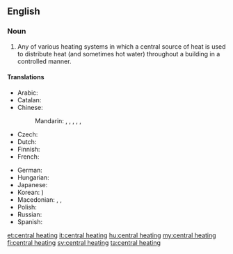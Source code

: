 ==English==

===Noun===
{{wikipedia}}
{{en-noun|sg=[[central]] [[heating]]|-}}

# Any of various heating systems in which a central source of heat is used to distribute heat (and sometimes hot water) throughout a building in a controlled manner.

====Translations====
{{trans-top|heating system}}
* Arabic: {{t-|ar|تدفئة مركزية|f|tr=tadhfi'a markazíyya}}
* Catalan: {{t-|ca|calefacció central|f}}
* Chinese:
*: Mandarin: {{t|cmn|集中供熱|sc=Hani}}, {{t|cmn|集中供热|tr=jízhōng gōngrè|sc=Hani}}, {{t|cmn|中央暖氣系統|sc=Hani}}, {{t|cmn|中央暖气系统|tr=zhōngyāng nuǎnqì xìtǒng|sc=Hani}}, {{qualifier|abbreviation}} {{t-|cmn|暖氣|sc=Hani}}, {{t-|cmn|暖气|tr=nuǎnqì|sc=Hani}}
* Czech: {{t-|cs|ústřední topení|n}}
* Dutch: {{t+|nl|centrale verwarming|f}}
* Finnish: {{t-|fi|keskuslämmitys}}
* French: {{t-|fr|chauffage central|m}}
{{trans-mid}}
* German: {{t-|de|Zentralheizung|f}}
* Hungarian: {{t|hu|központi fűtés}}
* Japanese: {{t-|ja|セントラルヒーティング|tr=sentoraruhītingu}}
* Korean: {{t-|ko|중앙 난방|tr=jung-ang nanbang|sc=Hang}} {{t+|ko|中央煖房|sc=Hani}})
* Macedonian: {{t-|mk|парно|n|tr=párno}},  {{t-|mk|парно греење|n|tr=párno gréenje}},  {{t-|mk|централно греење|n|tr=céntralno gréenje}}
* Polish: {{t-|pl|centralne ogrzewanie|n}}
* Russian: {{t-|ru|центральное отопление|n|tr=centrál'noe otoplénije}}
* Spanish: {{t-|es|calefacción central|f}}
{{trans-bottom}}

[[et:central heating]]
[[it:central heating]]
[[hu:central heating]]
[[my:central heating]]
[[fi:central heating]]
[[sv:central heating]]
[[ta:central heating]]
